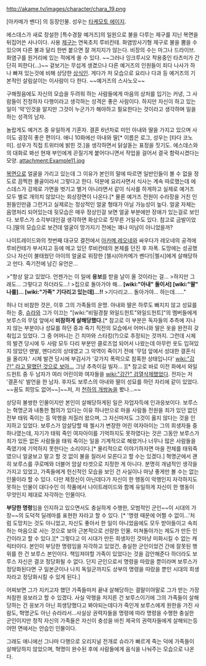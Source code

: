 http://akame.tv/images/character/chara_19.png

[아카메가 벤다] 의 등장인물. 성우는 [[타케모토 에이지]]. 

에스데스가 새로 창설한 [특수경찰 예거즈]의 일원으로 불을 다루는 제구를 지닌 복면을 뒤집어쓴 사나이다. 사용 [[제구]]는 연옥초치 루비칸테. 화염방사기형 제구로 불을 뿜을 수 있으며 다른 불과 달리 한번 붙으면 잘 꺼지지가 않는다. 비장의 수는 마그나 드라이브. 화염구를 원거리에 있는 적에게 쏠 수 있다. ~~그러나 잉크루시오 착용중인 타츠미가 간단히 피한다(...)~~ 겉보기는 무섭게 생겼으나  다른 예거즈의 인원들이 죄다 나사가 하나 빠져 있는것에 비해 상당한 [[상식인]]. 게다가 저 모습으로 요리나 다과 등 예거즈의 기본적인 살림살이는 이사람이 다 한다. ~~예거즈의 스사노오~~

구해줬음에도 자신의 모습을 두려워 하는 사람들에게 마음의 상처를 입기는 커녕, 그 사람들이 진정하자 다행이라고 생각하는 성격은 좋은 사람이다. 하지만 자신이 하고 있는 일이 '악'인것을 알지만 그것이 누군가가 해야하고 필요한다는 것이라고 생각하며 일을 하는 성격의 남자.

놀랍게도 예거즈 중 유일하게 기혼자. 결혼 6년차로 미인 아내와 딸을 가지고 있으며 사이도 굉장히 좋은 편이다. 애니 10화에선 아내와 딸[* 이름은 로그, 성우는 [타다 코노미]. 성우가 직접 트위터에 밝힌 것.]을 생각하면서 닭살돋는 표정을 짓기도. 에스데스와의 대화로 봐선 현재 부인에게 끈질기게 붙어다니면서 작업을 걸어서 결국 함락시켰다는 모양. 
attachment:Example11.jpg

[[복면]]으로 얼굴을 가리고 있는데 그 이유가 본인의 말에 따르면 일반인들이 볼 수 없을 정도로 끔찍한 몰골이라서 그렇다고 한다. 덕분에 요리사면서 식사는 계속 따로했는데 에스데스가 강제로 가면을 벗기고 별거 아니라면서 같이 식사를 하게하고 실제로 예거즈 모두 별로 개의치 않았다는 회상장면이 나온다.[* 물론 예거즈 전원이 수라장을 거친 인원들인만큼 그런거고 실제로는 정상적인 얼굴 형태가 아닐 가능성이 높다. 얼굴 자체는 음영처리 되어있는데 뒷모습은 매우 정상인걸 보면 얼굴 부분에만 장애가 있는걸로 보인다. 보루스가 소각부대인걸 생각하면 화상으로 짓무른 거일수도 있다. 참고로 금발이었다.]딸의 모습으로 보건데 얼굴이 망가지기 전에는 꽤나 미남이 아니었을까?

나이트레이드와의 첫번째 대규모 결전에서 [[아카메(아카메가 벤다!)|아카메]],[[레오네(아카메가 벤다!)|레오네]]와 싸우다가 레오네의 공격에 루비칸테가 부서지고 등에 메고 있던 루비칸테의 본체를 던진 후 자폭. 도망에는 성공했으나 자신이 불태웠던 아이의 얼굴로 위장한 [첼시(아카메가 벤다!)|첼시]에게 살해당하고 만다. 죽기전에 남긴 유언은...

>"항상 알고 있었다. 언젠가는 이 일에 '''응보'''를 받을 날이 올 것이라는 걸...
>하지만 그래도... 그렇다고 하더라도...!
>집으로 돌아가야 해... '''[wiki:"아내" 둘이서] [wiki:"딸" 나를]... [wiki:"가족" 기다리고 있는데]...!!'''
>기다리고... 돌아가야... 하는데......"

허나 더 비참한 것은, 이후 그의 가족들의 운명. 아내와 딸은 하루도 빠지지 않고 성묘를 하는 중, [[슈라(아카메가 벤다!)|슈라]]와  그가 이끄는 "[wiki:"비밀경찰 와일드헌트"와일드헌트]"의 멤버들에게 보루스의 무덤 앞에서 '''비참하게 살해당했다.'''[* 참고로 이 부분은 독자들의 추측에 지나지 않는 부분이나 성묘를 하던 중과 죽기 직전의 모습에서 어머니와 딸은 옷을 완전히 갖춰입고 있었다. 그 중 어머니는 긴 치마와 스타킹(?)으로 추정되는 것까지. 그런데 시체의 발견 당시에 두 사람 모두 다리 부분만 클로즈업 되어서 나왔는데 아무런 옷도 입혀있지 않았던 맨발, 맨다리의 상태였고 그 악역이 죽이기 전에 '무덤 앞에서 성대한 결혼식을 올리자.' 시체 발견 당시에 부검사가 '갖가지 폭력으로 참혹한 상태입니다' [[wiki:"강간" 라고 말했던 것으로 보아...]] 그냥 추측이길 빌자... ][* 참고로 바로 이전 화에서 와일드헌트 중 두 남자가 여러 어린이와 여자들을 [[wiki:"강간" 검열삭제]]했었다. 전자는 저 '결혼식' 발언을 한 남자. 후자도 보루스의 아내와 딸이 성묘를 하던 자리에 같이 있었다. ~~꿈도 희망도 없어~~]~~저, 저 [[천하의 개쌍놈]]을 봤나...~~

상당히 불쌍한 인물이지만 본인이 살해당하게된 일은 자업자득에 인과응보이다. 보루스는 혁명군과 내통한 혐의가 있다는 이유 하나만으로 마을 사람들 전원을 죄가 있던 없던 전부 태워 죽이는 등 악행을 저질러 왔으며, 그 자신마저도 그것이 옳지 않다는 것을 인지하고 있었다. 보루스가 암살당할 때 첼시가 변장한 어린 여자아이는 그의 희생자들 중 하나였는데, 자기가 태워 죽인 여자아이를 기억하지도 못하였다는 것은 그동안 보루스가 죄가 있든 없든 사람들을 태워 죽이는 일을 기계적으로 해왔거나 너무나 많은 사람들을 죽였기에 기억하지 못한다는 소리이다.[* 물리적으로 이야기하자면 마을 전체를 태워죽였으니 얼굴보고 말고 할 것 없이 불을 질러서 모른다고 할 수는 있겠다.] 혁명군에서 괜히 보루스를 쿠로메와 더불어 암살 타겟으로 지정한 게 아니다. 분명히 개념적인 생각을 가지고 있었고, 가족들에게 헌신적인 모습을 보인 건 사실이나 마냥 좋게만 볼 수는 없는 인물이라 할 수 있다. 다만 제정신이 아닌데다가 자신이 한 행동이 악행인지 자각하지도 못하는 인물이 대다수인 이 작품에서 나이트레이드와 함께 유일하게 자신이 한 행동이 무엇인지 제대로 자각하는 인물이다.

'''부당한 명령'''임을 인지하고 있으면서도 충실하게 수행한, 모범적인 군인~~이 시대의 가장~~의 도덕적 딜레마를 표현한 자라고 할 수 있다. [* '명령 때문에 어쩔 수 없이...'처럼 도망치는 것도 아니었고, 자신도 좋아서 한 일이 아니었음에도 모두 받아들이고 속죄하는 마음으로 사는 것으로 보아 근본적으로 선량한 인물. 미쳐돌아가는 제도가 만든 인간이라고 할 수 있다.][* 그렇다고 이 시대가 만든 희생자인 것마냥 미화시킬 수 없는 캐릭터이다. 본인이 부당한 명령임을 자각하고 있었건, 충실한 군인이었건 간에 잘못된 행위를 한 건 보루스 본인이다. 책임져야할 가족이 있었다는 것을 감안해준다 하더라도 보루스 자신은 결코 정당화될 수 없다. 단지 군인으로서 명령을 따랐을 뿐이라며 보루스가 정당화된다면 구 일본군이나 나치 독일군까지도 상부의 명령을 따랐을 뿐인 시대의 희생자라고 정당화시킬 수 있게 된다.]

어찌보면 그가 지키고자 했던 가족들마저 끝내 살해당하는 결말이야말로 그가 받는 가장 처참한 응보라고 할 수 있겠다. 사실 악행을 저지른 건 보루스이기에 그의 가족들이 살해당하는 건 응보가 아닌 희생당했다고 봐야되는데다가 죽인게 보루스에게 원한을 가진 사람도, 혁명군도 아닌 슈라라서...사실상 권력자들을 명령에 따라 명령을 수행한 충실한 군인이지만 정작 자신의 가족들은 자신이 충성을 바친 제국의 권력자들에게 살해되는등 어떤 면에서는 안습인 인물이다.

그래도 애니에선 그나마 다행으로 오리지널 전개로 슈라가 빠르게 죽는 덕에 가족들이 살해당하지 않았으며, 혁명이 완수된 후에 사람들에게 음식을 나눠주는 모습으로 나온다.
